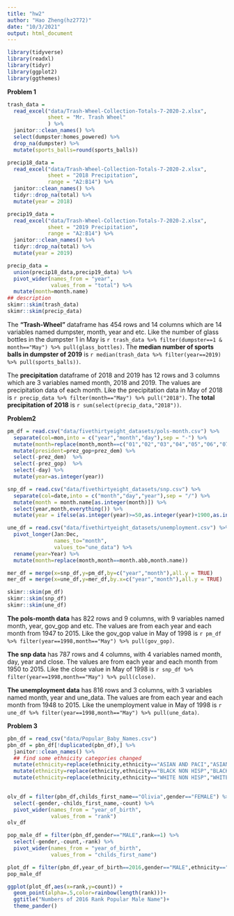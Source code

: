 ```yaml
---
title: "hw2"
author: "Hao Zheng(hz2772)"
date: "10/3/2021"
output: html_document
---
```


```r
library(tidyverse)
library(readxl)
library(tidyr)
library(ggplot2)
library(ggthemes)
```

**Problem 1**
```r
trash_data = 
  read_excel("data/Trash-Wheel-Collection-Totals-7-2020-2.xlsx",
             sheet = "Mr. Trash Wheel"
             ) %>%
  janitor::clean_names() %>%
  select(dumpster:homes_powered) %>%
  drop_na(dumpster) %>%
  mutate(sports_balls=round(sports_balls))

precip18_data = 
  read_excel("data/Trash-Wheel-Collection-Totals-7-2020-2.xlsx",
             sheet = "2018 Precipitation",
             range = "A2:B14") %>%
  janitor::clean_names() %>%
  tidyr::drop_na(total) %>%
  mutate(year = 2018)

precip19_data = 
  read_excel("data/Trash-Wheel-Collection-Totals-7-2020-2.xlsx",
             sheet = "2019 Precipitation",
             range = "A2:B14") %>%
  janitor::clean_names() %>%
  tidyr::drop_na(total) %>%
  mutate(year = 2019) 

precip_data = 
  union(precip18_data,precip19_data) %>%
  pivot_wider(names_from = "year",
              values_from = "total") %>%
  mutate(month=month.name)
## description
skimr::skim(trash_data)
skimr::skim(precip_data)
```
The **"Trash-Wheel"** dataframe has 454  rows and 14 columns which are 14 variables named dumpster, month, year and etc. Like the number of glass bottles in the dumpster 1 in May is `r trash_data %>% filter(dumpster==1 & month=="May") %>% pull(glass_bottles)`. The **median number of sports balls in dumpster of 2019** is `r median(trash_data %>% filter(year==2019) %>% pull(sports_balls))`.


The **precipitation** dataframe of 2018 and 2019 has 12 rows and 3 columns which are 3 variables named month, 2018 and 2019. The values are precipitation data of each month. Like the precipitation data in May of 2018 is `r precip_data %>% filter(month=="May") %>% pull("2018")`. The **total precipitation of 2018** is `r sum(select(precip_data,"2018"))`.


**Problem2**
```r
pm_df = read.csv("data/fivethirtyeight_datasets/pols-month.csv") %>%
  separate(col=mon,into = c("year","month","day"),sep = "-") %>%
  mutate(month=replace(month,month==c("01","02","03","04","05","06","07","08","09","10","11","12"),month.name)) %>%
  mutate(president=prez_gop+prez_dem) %>%
  select(-prez_dem)  %>%
  select(-prez_gop)  %>%
  select(-day) %>%
  mutate(year=as.integer(year))

snp_df = read.csv("data/fivethirtyeight_datasets/snp.csv") %>%
  separate(col=date,into = c("month","day","year"),sep = "/") %>%
  mutate(month = month.name[as.integer(month)]) %>%
  select(year,month,everything()) %>%
  mutate(year = ifelse(as.integer(year)>=50,as.integer(year)+1900,as.integer(year)+2000)) 

une_df = read.csv("data/fivethirtyeight_datasets/unemployment.csv") %>%
  pivot_longer(Jan:Dec,
               names_to="month",
               values_to="une_data") %>%
  rename(year=Year) %>%
  mutate(month=replace(month,month==month.abb,month.name))

mer_df = merge(x=snp_df,y=pm_df,by=c("year","month"),all.y = TRUE) 
mer_df = merge(x=une_df,y=mer_df,by.x=c("year","month"),all.y = TRUE)

skimr::skim(pm_df)
skimr::skim(snp_df)
skimr::skim(une_df)
```
**The pols-month data** has 822 rows and 9 columns, with 9 variables named month, year, gov_gop and etc. The values are from each year and each month from 1947 to 2015. Like the gov_gop value in May of 1998 is `r pm_df %>% filter(year==1998,month=="May") %>% pull(gov_gop)`.


**The snp data** has 787 rows and 4 columns, with 4 variables named month, day, year and close. The values are from each year and each month from 1950 to 2015. Like the close value in May of 1998 is `r snp_df %>% filter(year==1998,month=="May") %>% pull(close)`.


**The unemployment data** has 816 rows and 3 columns, with 3 variables named month, year and une_data. The values are from each year and each month from 1948 to 2015. Like the unemployment value in May of 1998 is `r une_df %>% filter(year==1998,month=="May") %>% pull(une_data)`.


**Problem 3**
```r
pbn_df = read_csv("data/Popular_Baby_Names.csv") 
pbn_df = pbn_df[!duplicated(pbn_df),] %>%
  janitor::clean_names() %>%
  ## find some ethnicity categories changed
  mutate(ethnicity=replace(ethnicity,ethnicity=="ASIAN AND PACI","ASIAN AND PACIFIC ISLANDER")) %>%
  mutate(ethnicity=replace(ethnicity,ethnicity=="BLACK NON HISP","BLACK NON HISPANIC")) %>%
  mutate(ethnicity=replace(ethnicity,ethnicity=="WHITE NON HISP","WHITE NON HISPANIC")) 
         

olv_df = filter(pbn_df,childs_first_name=="Olivia",gender=="FEMALE") %>%
  select(-gender,-childs_first_name,-count) %>%
  pivot_wider(names_from = "year_of_birth",
              values_from = "rank")
olv_df

pop_male_df = filter(pbn_df,gender=="MALE",rank==1) %>%
  select(-gender,-count,-rank) %>%
  pivot_wider(names_from = "year_of_birth",
              values_from = "childs_first_name")

plot_df = filter(pbn_df,year_of_birth==2016,gender=="MALE",ethnicity=="WHITE NON HISPANIC") 
pop_male_df

ggplot(plot_df,aes(x=rank,y=count)) + 
  geom_point(alpha=.5,color=rainbow(length(rank)))+
  ggtitle("Numbers of 2016 Rank Popular Male Name")+
  theme_pander()
```


